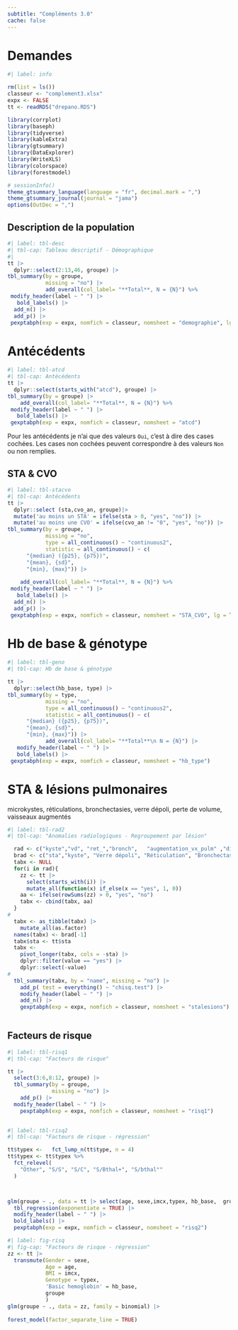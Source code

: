 ```yaml
---
subtitle: "Compléments 3.0"
cache: false
---
```


# Demandes

```r
#| label: info

rm(list = ls())
classeur <- "complement3.xlsx"
expx <- FALSE
tt <- readRDS("drepano.RDS")

library(corrplot)
library(baseph)
library(tidyverse)
library(kableExtra)
library(gtsummary)
library(DataExplorer)
library(WriteXLS)
library(colorspace)
library(forestmodel)

# sessionInfo()
theme_gtsummary_language(language = "fr", decimal.mark = ",")
theme_gtsummary_journal(journal = "jama")
options(OutDec = ",")
```

## Description de la population

```r
#| label: tbl-desc
#| tbl-cap: Tableau descriptif - Démographique
#| 
tt |> 
  dplyr::select(2:13,46, groupe) |>
tbl_summary(by = groupe,
            missing = "no") |> 
            add_overall(col_label= "**Total**, N = {N}") %>%
 modify_header(label ~ " ") |> 
   bold_labels() |> 
  add_n() |>
  add_p() |>
 pexptabph(exp = expx, nomfich = classeur, nomsheet = "demographie", lg = TRUE)
```

# Antécédents

```r
#| label: tbl-atcd
#| tbl-cap: Antécédents
tt |> 
  dplyr::select(starts_with("atcd"), groupe) |>
tbl_summary(by = groupe) |> 
    add_overall(col_label= "**Total**, N = {N}") %>%
 modify_header(label ~ " ") |> 
   bold_labels() |> 
 gexptabph(exp = expx, nomfich = classeur, nomsheet = "atcd")
```

Pour les antécédents je n'ai que des valeurs `Oui`, c’est à dire des cases cochées. Les cases non cochées peuvent correspondre à des valeurs `Non` ou non remplies. 

## STA & CVO
```r


#| label: tbl-stacvo
#| tbl-cap: Antécédents
tt |> 
  dplyr::select (sta,cvo_an, groupe)|>
  mutate('au moins un STA' = ifelse(sta > 0, "yes", "no")) |>
  mutate('au moins une CVO' = ifelse(cvo_an != "0", "yes", "no")) |>
tbl_summary(by = groupe,
            missing = "no",
            type = all_continuous() ~ "continuous2",
            statistic = all_continuous() ~ c(
      "{median} ({p25}, {p75})",
      "{mean}, {sd}",
      "{min}, {max}")) |> 
     
    add_overall(col_label= "**Total**, N = {N}") %>%
 modify_header(label ~ " ") |> 
   bold_labels() |> 
  add_n() |>
  add_p() |>
 gexptabph(exp = expx, nomfich = classeur, nomsheet = "STA_CVO", lg = TRUE)
```

# Hb de base & génotype

```r

#| label: tbl-geno
#| tbl-cap: Hb de base & génotype

tt |> 
  dplyr::select(hb_base, type) |>
tbl_summary(by = type,
            missing = "no",
            type = all_continuous() ~ "continuous2",
            statistic = all_continuous() ~ c(
      "{median} ({p25}, {p75})",
      "{mean}, {sd}",
      "{min}, {max}")) |> 
            add_overall(col_label= "**Total**\n N = {N}") |> 
   modify_header(label ~ " ") |> 
   bold_labels() |> 
 gexptabph(exp = expx, nomfich = classeur, nomsheet = "hb_type")

```

# STA & lésions pulmonaires

microkystes, réticulations, bronchectasies, verre dépoli, perte de volume, vaisseaux augmentés

```r
#| label: tbl-rad2
#| tbl-cap: "Anomalies radiologiques - Regroupement par lésion"

  rad <- c("kyste","vd", "ret_","bronch",   "augmentation_vx_pulm" ,"diminution_volume")
  brad <- c("sta","kyste", "Verre dépoli", "Réticulation", "Bronchectasie", "augmentation des vaisseaux pulmonaires" , "diminution de volume des lobes inférieurs")
  tabx <- NULL
  for(i in rad){
    zz <- tt |> 
      select(starts_with(i)) |>
      mutate_all(function(x) if_else(x == "yes", 1, 0))
    aa <- ifelse(rowSums(zz) > 0, "yes", "no")
    tabx <- cbind(tabx, aa)
  }
#
  tabx <- as_tibble(tabx) |> 
    mutate_all(as.factor)
  names(tabx) <- brad[-1]
  tabx$sta <- tt$sta
  tabx <- 
    pivot_longer(tabx, cols = -sta) |>
    dplyr::filter(value == "yes") |> 
    dplyr::select(-value)
#
  tbl_summary(tabx, by = "name", missing = "no") |> 
    add_p( test = everything() ~ "chisq.test") |> 
    modify_header(label ~ " ") |> 
    add_n() |> 
    gexptabph(exp = expx, nomfich = classeur, nomsheet = "stalesions")
  
```


## Facteurs de risque



```r
#| label: tbl-risq1
#| tbl-cap: "Facteurs de risque"

tt |> 
  select(3:6,8:12, groupe) |>
  tbl_summary(by = groupe,
              missing = "no") |>
    add_p() |> 
  modify_header(label ~ " ") |> 
    pexptabph(exp = expx, nomfich = classeur, nomsheet = "risq1")
  
```

```r
#| label: tbl-risq2
#| tbl-cap: "Facteurs de risque - régression"

tt$typex <-   fct_lump_n(tt$type, n = 4)
tt$typex <- tt$typex %>%
  fct_relevel(
    "Other", "S/S", "S/C", "S/Bthal+", "S/bthal°"
  )



glm(groupe ~ ., data = tt |> select(age, sexe,imcx,typex, hb_base,  groupe), family = binomial) |> 
  tbl_regression(exponentiate = TRUE) |> 
  modify_header(label ~ " ") |> 
  bold_labels() |>
  pexptabph(exp = expx, nomfich = classeur, nomsheet = "risq2")
```


```r
#| label: fig-risq
#| fig-cap: "Facteurs de risque - régression"
zz <- tt |> 
  transmute(Gender = sexe, 
            Age = age,
            BMI = imcx, 
            Genotype = typex,
            'Basic hemoglobin' = hb_base, 
            groupe
            )
glm(groupe ~ ., data = zz, family = binomial) |> 
  
forest_model(factor_separate_line = TRUE)

```

